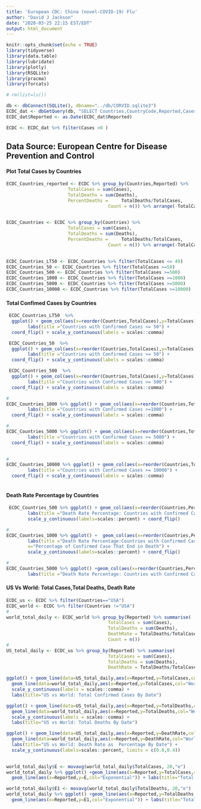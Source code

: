 ```yaml
---
title: 'European CDC: China (novel-COVID-19) Flu'
author: "David J Jackson"
date: "2020-03-25 22:15 EST/EDT"
output: html_document
---
```


```r
knitr::opts_chunk$set(echo = TRUE)
library(tidyverse)
library(data.table)
library(lubridate)
library(plotly)
library(RSQLite)
library(pracma)
library(forcats)
```
```r
# rm(list=ls())
```
```r
db <- dbConnect(SQLite(), dbname="../db/CORVID.sqlite3")
ECDC_dat <- dbGetQuery(db, "SELECT Countries,CountryCode,Reported,Cases,Deaths,Population FROM ECDC;")
ECDC_dat$Reported <- as.Date(ECDC_dat$Reported)

ECDC <- ECDC_dat %>% filter(Cases >0 )

```

## Data Source: European Centre for Disease Prevention and Control

#### Plot Total Cases by Countries

```r
ECDC_Countries_reported <- ECDC %>% group_by(Countries,Reported) %>%                                 summarise(
                       TotalCases = sum(Cases),
                       TotalDeaths = sum(Deaths),
                       PercentDeaths =     TotalDeaths/TotalCases,
                                      Count = n()) %>% arrange(-TotalCases)
                                     
```
```r
ECDC_Countries <- ECDC %>% group_by(Countries) %>%                                 summarise(
                       TotalCases = sum(Cases),
                       TotalDeaths = sum(Deaths),
                       PercentDeaths =     TotalDeaths/TotalCases,
                                      Count = n()) %>% arrange(-TotalCases)
                                     
```







```r
ECDC_Countries_LT50 <- ECDC_Countries %>% filter(TotalCases <= 49)
ECDC_Countries_50 <- ECDC_Countries %>% filter(TotalCases >=50)
ECDC_Countries_500 <- ECDC_Countries %>% filter(TotalCases >=500)
ECDC_Countries_1000 <- ECDC_Countries %>% filter(TotalCases >=1000)
ECDC_Countries_5000 <- ECDC_Countries %>% filter(TotalCases >=5000)
ECDC_Countries_10000 <- ECDC_Countries %>% filter(TotalCases >=10000)
```
#### Total Confimed  Cases by Countries

```r

 ECDC_Countries_LT50  %>%
  ggplot() + geom_col(aes(x=reorder(Countries,TotalCases),y=TotalCases)) +
        labs(title ="Countries with Confirmed Cases <= 50") +
  coord_flip() + scale_y_continuous(labels = scales::comma) 
```
```r
 ECDC_Countries_50  %>%
  ggplot() + geom_col(aes(x=reorder(Countries,TotalCases),y=TotalCases)) +
        labs(title ="Countries with Confirmed Cases >= 50") +
  coord_flip() + scale_y_continuous(labels = scales::comma) 
```

```r
 ECDC_Countries_500  %>%
  ggplot() + geom_col(aes(x=reorder(Countries,TotalCases),y=TotalCases)) +
        labs(title ="Countries with Confirmed Cases >= 500") +
  coord_flip() + scale_y_continuous(labels = scales::comma) 
```
```r
# 
ECDC_Countries_1000 %>% ggplot() + geom_col(aes(x=reorder(Countries,TotalCases),y=TotalCases)) +
        labs(title ="Countries with Confirmed Cases >=1000") +
  coord_flip() + scale_y_continuous(labels = scales::comma) 
```
```r
#
ECDC_Countries_5000 %>% ggplot() + geom_col(aes(x=reorder(Countries,TotalCases),y=TotalCases)) +
        labs(title ="Countries with Confirmed Cases >= 5000") +
  coord_flip() + scale_y_continuous(labels = scales::comma) 
  
```
```r
#
ECDC_Countries_10000 %>% ggplot() + geom_col(aes(x=reorder(Countries,TotalCases),y=TotalCases)) +
        labs(title ="Countries with Confirmed Cases >= 10000") +
  coord_flip() + scale_y_continuous(labels = scales::comma) 
  
```
#### Death Rate Percentage by Countries 

```r
 ECDC_Countries_500 %>% ggplot() + geom_col(aes(x=reorder(Countries,PercentDeaths),y=PercentDeaths)) +
        labs(title ="Death Rate Percentage: Countries with Confirmed Cases > 500",x="Percentage of Confirmed Case That End in Death") +
        scale_y_continuous(labels=scales::percent) + coord_flip()
```
```r
# 
ECDC_Countries_1000 %>% ggplot() +  geom_col(aes(x=reorder(Countries,PercentDeaths),y=PercentDeaths)) +
        labs(title ="Death Rate Percentage:Countries with Confirmed Cases > 1000", 
        x="Percentage of Confirmed Case That End in Death") + 
        scale_y_continuous(labels=scales::percent) + coord_flip()
```
```r
#
ECDC_Countries_5000 %>% ggplot() +geom_col(aes(x=reorder(Countries,PercentDeaths),y=PercentDeaths)) +
        labs(title ="Death Rate Percentage: Countries with Confirmed Cases > 5000", x="Percentage of Confirmed Case That End in Death") +              scale_y_continuous(labels=scales::percent) + coord_flip()

```

#### US Vs World: Total Cases,Total Deaths, Death Rate

```r
ECDC_us <- ECDC %>% filter(Countries=="USA")
ECDC_world <- ECDC %>% filter(Countries !="USA")
#
world_total_daily <- ECDC_world %>% group_by(Reported) %>% summarise(
                                      TotalCases = sum(Cases),
                                      TotalDeaths = sum(Deaths),
                                      DeathRate = TotalDeaths/TotalCases,
                                      Count = n())
#
US_total_daily <- ECDC_us %>% group_by(Reported) %>% summarise(
                                      TotalCases = sum(Cases),
                                      TotalDeaths = sum(Deaths),
                                      DeathRate = TotalDeaths/TotalCases,Count = n())

```

```r
ggplot() + geom_line(data=US_total_daily,aes(x=Reported,y=TotalCases,col="US")) +
  geom_line(data=world_total_daily,aes(x=Reported,y=TotalCases,col="World")) +
  scale_y_continuous(labels = scales::comma) +
  labs(title="US vs World: Total Confirmed Cases By Date")
```
```r
ggplot() + geom_line(data=US_total_daily,aes(x=Reported,y=TotalDeaths,col="US")) +
  geom_line(data=world_total_daily,aes(x=Reported,y=TotalDeaths,col="World")) +
  scale_y_continuous(labels = scales::comma) + 
  labs(title="US vs World: Total Deaths By Date")
```

```r
ggplot() + geom_line(data=US_total_daily,aes(x=Reported,y=DeathRate,col="US")) +
  geom_line(data=world_total_daily,aes(x=Reported,y=DeathRate,col="World")) +
  labs(title="US vs World: Death Rate as  Percentage By Date") +
  scale_y_continuous(labels=scales::percent, limits = c(0.0,0.4))
  
```
```r

world_total_daily$E <- movavg(world_total_daily$TotalCases, 20,"e")
world_total_daily %>% ggplot() +geom_line(aes(x=Reported,y=TotalCases,col="Cases")) +
  geom_line(aes(x=Reported,y=E,col="Exponential")) + labs(title="Total Cases vs Moving Average",subtitle = "( 20 Day Exponential Moving Average)")
```
```r
world_total_daily$E1 <- movavg(world_total_daily$TotalDeaths, 20,"e")
world_total_daily %>% ggplot() +geom_line(aes(x=Reported,y=TotalDeaths,col="Total Deaths")) +
  geom_line(aes(x=Reported,y=E1,col="Exponential")) + labs(title="Total Deaths vs Moving Average",subtitle ="( 20 Day Exponential Moving Average)" )
```
    
    
 

                 